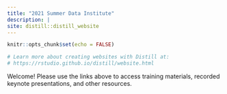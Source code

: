 ```yaml
---
title: "2021 Summer Data Institute"
description: |
site: distill::distill_website
---
```


```r
knitr::opts_chunk$set(echo = FALSE)

# Learn more about creating websites with Distill at:
# https://rstudio.github.io/distill/website.html

```

Welcome! Please use the links above to access training materials, recorded keynote presentations, and other resources. 
